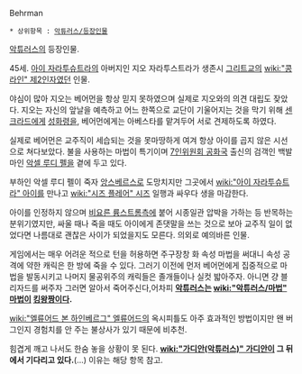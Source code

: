 Behrman

 * 상위항목 : [[악튜러스/등장인물]]

[[악튜러스]]의 등장인물.

45세. [[아이 자라투슈트라]]의 아버지인 지오 자라투스트라가 생존시 [[그리트교]]의 [[wiki:"콩라인" 제2인자]]였던 인물.

야심이 많아 지오는 베어먼을 항상 믿지 못하였으며 실제로 지오와의 의견 대립도 잦았다. 지오는 자신의 앞날을 예측하고 어느 한쪽으로 교단이 기울어지는 것을 막기 위해 [[센크라드]]에게 [[성화령]]을, 베어먼에게는 아베스타를 맡겨두어 서로 견제하도록 하였다.

실제로 베어먼은 교주직이 세습되는 것을 못마땅하게 여겨 항상 아이를 곱지 않은 시선으로 쳐다보았다. 불을 사용하는 마법이 특기이며 [[7인위원회 공화국]] 출신의 검객인 백발마인 [[악셀 루디 펠]]을 곁에 두고 있다.

부하인 악셀 루디 펠이 죽자 [[앙스베르스]]로 도망치지만 그곳에서 [[wiki:"아이 자라투슈트라" 아이]]를 만나고 [[wiki:"시즈 플레어" 시즈]] 일행과 싸우다 생을 마감한다.

아이를 인정하지 않으며 [[비요른 륭스트롬]]측에 붙어 시종일관 압박을 가하는 등 반목하는 분위기였지만, 싸울 때나 죽을 때도 아이에게 존댓말을 쓰는 것으로 보아 교주직 일이 없었다면 나름대로 괜찮은 사이가 되었을지도 모른다. 의외로 예의바른 인물.

게임에서는 매우 어려운 적으로 턴을 허용하면 주구장창 화 속성 마법을 써대니 속성 공격에 약한 캐릭은 한 방에 죽을 수 있다. 그러기 이전에 먼저 베어먼에게 집중적으로 마법을 발동시키고 나머지 물공위주의 캐릭들은 졸개들이나 실컷 밟아주자. 아니면 걍 블리자드를 써주자 그러면 알아서 죽어주신다,어차피 '''[[악튜러스]]는 [[wiki:"악튜러스/마법" 마법]]이 [[킹왕짱]]이다.'''

[[wiki:"엘류어드 본 하인베르그" 엘류어드]]의 옥시피틀도 아주 효과적인 방법이지만 왠 버그인지 경험치를 안 주는 불상사가 있기 때문에 비추천.

힘겹게 깨고 나서도 한숨 놓을 상황이 못 된다. '''[[wiki:"가디안(악튜러스)" 가디안]]이 그 뒤에서 기다리고 있다.'''(...) 이유는 해당 항목 참고.
